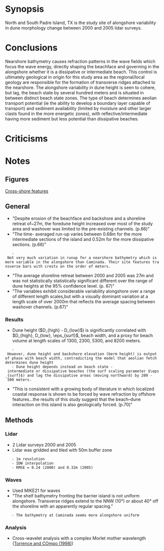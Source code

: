 = Synopsis = 
North and South Padre Island, TX is the study site of alongshore variability in dune morphology change between 2000 and 2005 lidar surveys.

= Conclusions =
Nearshore bathymetry causes refraction patterns in the wave fields which focus the wave energy, directly shaping the beachface and governing in the alongshore whether it is a dissipative or intermediate beach. This control is ultimately geological in origin for this study area as the regional/local geology are responsible for the formation of transverse ridges attached to the nearshore. The alongshore variability in dune height is seen to cohere, but lag, the beach state by several hundred meters and is situated in between distinct beach state zones. The type of beach determines aeolian transport potential (ie the ability to develop a boundary layer capable of transport) and sediment availability (limited by moisture and other larger clasts found in the more energetic zones), with reflective/intermediate having more sediment but less potential than dissipative beaches.

= Criticisms =


= Notes =
== Figures ==
[[file:images/houser2011_xshr_features.png|Cross-shore features]]

== General ==
* "Despite erosion of the beachface and backshore and a shoreline retreat of~27m, the foredune height increased over most of the study area and washover was limited to the pre-existing channels. (p.66)"
* "The time- averaged run-up varies between 0.68m for the more intermediate sections of the island and 0.52m for the more dissipative sections. (p.66)"
	- Not very much variation in runup for a nearshore bathymetry which is more variable in the alongshore than Caminada. Their site features transverse bars with crests on the order of meters.
* "The average shoreline retreat between 2000 and 2005 was 27m and was not statistically statistically significant different over the range of dune heights at the 95% confidence level. (p. 67)"
* "The variables exhibit considerable variability alongshore over a range of different length scales,but with a visually dominant variation at a length scale of over 2000m that reflects the average spacing between washover channels. (p.67)"

=== Results ===
* Dune height ($D_{high} - D_{low}$) is significantly correlated with $D_{high}, D_{low}, \eps_{surf}$, beach width, and a proxy for beach volume at length scales of 1300, 2300, 5300, and 8200 meters.
	- However, dune height and backshore elevation (berm height) is output of phase with beach width, contradicting the model that aeolian fetch determines dune height
	- Dune height depends instead on beach state - intermediate or dissipative beaches (the surf scaling parameter $\eps_{surf}$) and lag the dissipative areas (moving northward) by 200 - 500 meters.
* "This is consistent with a growing body of literature in which localized coastal response is shown to be forced by wave refraction by offshore features...the results of this study suggest that the beach–dune interaction on this island is also geologically forced. (p.70)"

== Methods ==
=== Lidar ===
* 2 Lidar surveys 2000 and 2005
* Lidar was gridded and tiled with 50m buffer zone
	- 1m resolution
	- IDW interpolation
	- RMSE = 0.24 (2000) and 0.32m (2005)

=== Waves ===
* Used MIKE21 for waves
* "The shelf bathymetry fronting the barrier island is not uniform alongshore. Transverse ridges extend to the NNW (10°) or about 40° off the shoreline with an apparently regular spacing."
	- The bathymetry at Caminada seems more alongshore uniform


=== Analysis ===
* Cross-wavelet analysis with a complex Morlet mother wavelength ([[Torrence and COmpo (1998)]])
